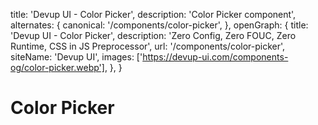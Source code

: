   title: 'Devup UI - Color Picker',
  description: 'Color Picker component',
  alternates: {
    canonical: '/components/color-picker',
  },
  openGraph: {
    title: 'Devup UI - Color Picker',
    description: 'Zero Config, Zero FOUC, Zero Runtime, CSS in JS Preprocessor',
    url: '/components/color-picker',
    siteName: 'Devup UI',
    images: ['https://devup-ui.com/components-og/color-picker.webp'],
  },
}

# Color Picker